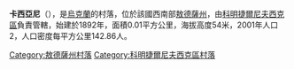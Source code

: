 {{coord|46|51|52|N|30|51|55|E|scale:30000|display=title}}

'''卡西亞尼'''（{{lang-uk|Касяни}}），是[[烏克蘭|烏克蘭]]的村落，位於該國西南部[[敖德薩州|敖德薩州]]，由[[科明捷爾尼夫西克區|科明捷爾尼夫西克區]]負責管轄，始建於1892年，面積0.01平方公里，海拔高度54米，2001年人口2，人口密度每平方公里142.86人。

{{DEFAULTSORT:Касяни}}
[[Category:敖德薩州村落|Category:敖德薩州村落]]
[[Category:科明捷爾尼夫西克區村落|Category:科明捷爾尼夫西克區村落]]


{{Odessa-geo-stub}}